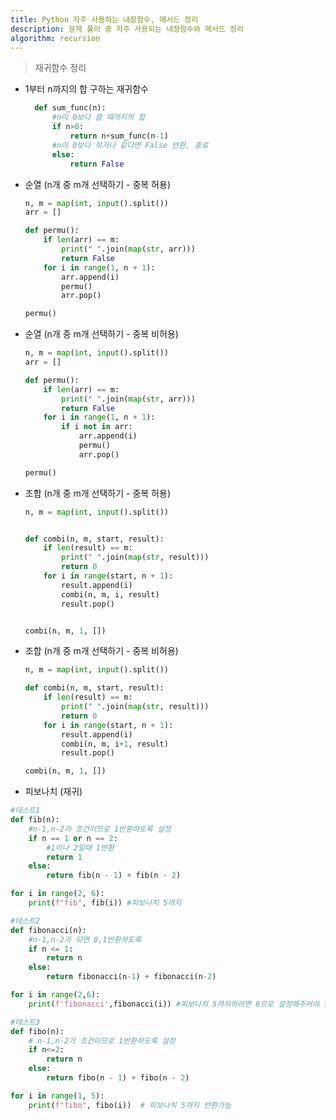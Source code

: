 ```yaml
---
title: Python 자주 사용하는 내장함수, 메서드 정리
description: 문제 풀이 중 자주 사용되는 내장함수와 메서드 정리
algorithm: recursion
---
```


> 재귀함수 정리

- 1부터 n까지의 합 구하는 재귀함수

  ```py
    def sum_func(n):
        #n이 0보다 클 때까지의 합
        if n>0:
            return n+sum_func(n-1)
        #n이 0보다 작거나 같다면 False 반환, 종료
        else:
            return False
  ```

- 순열 (n개 중 m개 선택하기 - 중복 허용)

  ```py
  n, m = map(int, input().split())
  arr = []

  def permu():
      if len(arr) == m:
          print(" ".join(map(str, arr)))
          return False
      for i in range(1, n + 1):
          arr.append(i)
          permu()
          arr.pop()

  permu()
  ```

- 순열 (n개 중 m개 선택하기 - 중복 비허용)

  ```py
  n, m = map(int, input().split())
  arr = []

  def permu():
      if len(arr) == m:
          print(" ".join(map(str, arr)))
          return False
      for i in range(1, n + 1):
          if i not in arr:
              arr.append(i)
              permu()
              arr.pop()

  permu()
  ```

- 조합 (n개 중 m개 선택하기 - 중복 허용)

  ```py
  n, m = map(int, input().split())


  def combi(n, m, start, result):
      if len(result) == m:
          print(" ".join(map(str, result)))
          return 0
      for i in range(start, n + 1):
          result.append(i)
          combi(n, m, i, result)
          result.pop()


  combi(n, m, 1, [])
  ```

- 조합 (n개 중 m개 선택하기 - 중복 비허용)

  ```py
  n, m = map(int, input().split())

  def combi(n, m, start, result):
      if len(result) == m:
          print(" ".join(map(str, result)))
          return 0
      for i in range(start, n + 1):
          result.append(i)
          combi(n, m, i+1, result)
          result.pop()

  combi(n, m, 1, [])
  ```

- 피보나치 (재귀)

```py
#테스트1
def fib(n):
    #n-1,n-2가 조건이므로 1반환하도록 설정
    if n == 1 or n == 2:
        #1이나 2일때 1반환
        return 1
    else:
        return fib(n - 1) + fib(n - 2)

for i in range(2, 6):
    print(f"fib", fib(i)) #피보나치 5까지

#테스트2
def fibonacci(n):
    #n-1,n-2가 되면 0,1반환하도록
    if n <= 1:
        return n
    else:
        return fibonacci(n-1) + fibonacci(n-2)

for i in range(2,6):
    print(f'fibonacci',fibonacci(i)) #피보나치 5까지하려면 6으로 설정해주어야 함. 1

#테스트3
def fibo(n):
    # n-1,n-2가 조건이므로 1반환하도록 설정
    if n<=2:
        return n
    else:
        return fibo(n - 1) + fibo(n - 2)

for i in range(1, 5):
    print(f"fibo", fibo(i))  # 피보나치 5까지 반환가능

```
